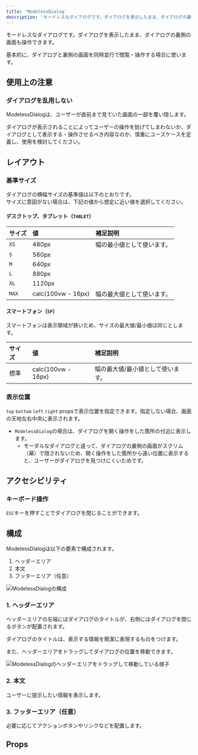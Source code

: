 ```yaml
---
title: 'ModelessDialog'
description: 'モードレスなダイアログです。ダイアログを表示したまま、ダイアログの裏側の画面も操作できます。'
---
```


モードレスなダイアログです。ダイアログを表示したまま、ダイアログの裏側の画面も操作できます。

基本的に、ダイアログと裏側の画面を同時並行で閲覧・操作する場合に使います。


<ComponentStory name="ModelessDialog" />

## 使用上の注意

### ダイアログを乱用しない

ModelessDialogは、ユーザーが直前まで見ていた画面の一部を覆い隠します。

ダイアログが表示されることによってユーザーの操作を妨げてしまわないか、ダイアログとして表示する・操作させるべき内容なのか、慎重にユースケースを定義し、使用を検討してください。

## レイアウト

### 基準サイズ

ダイアログの横幅サイズの基準値は以下のとおりです。  
サイズに意図がない場合は、下記の値から想定に近い値を選択してください。

#### デスクトップ、タブレット（`TABLET`）

| サイズ | 値 | 補足説明 |
| :--- | :--- | :--- |
| `XS` | 480px | 幅の最小値として使います。 |
| `S` | 560px |  |
| `M` | 640px |  |
| `L` | 880px |  |
| `XL` | 1120px |  |
| `MAX` | calc(100vw - 16px) | 幅の最大値として使います。 |

#### スマートフォン（`SP`）

スマートフォンは表示領域が狭いため、サイズの最大値/最小値は同じとします。

| サイズ | 値 | 補足説明 |
| :--- | :--- | :--- |
| 標準 | calc(100vw - 16px) | 幅の最大値/最小値として使います。 |


### 表示位置

`top` `bottom` `left` `right` propsで表示位置を指定できます。指定しない場合、画面の天地左右中央に表示されます。

- `ModelessDialog`の場合は、ダイアログを開く操作をした箇所の付近に表示します。
  - モーダルなダイアログと違って、ダイアログの裏側の画面がスクリム（幕）で隠されないため、開く操作をした箇所から遠い位置に表示すると、ユーザーがダイアログを見つけにくいためです。

## アクセシビリティ

### キーボード操作

`ESC`キーを押すことでダイアログを閉じることができます。

## 構成

ModelessDialogは以下の要素で構成されます。

1. ヘッダーエリア
2. 本文
3. フッターエリア（任意）

![ModelessDialogの構成](./images/modeless-dialog.png)

### 1. ヘッダーエリア

ヘッダーエリアの左端にはダイアログのタイトルが、右側にはダイアログを閉じるボタンが配置されます。

ダイアログのタイトルは、表示する情報を簡潔に表現するものをつけます。

また、ヘッダーエリアをドラッグしてダイアログの位置を移動できます。

![ModelessDialogのヘッダーエリアをドラッグして移動している様子](./images/modeless-dialog-header-move.png)

### 2. 本文

ユーザーに提示したい情報を表示します。

### 3. フッターエリア（任意）

必要に応じてアクションボタンやリンクなどを配置します。

## Props

<ComponentPropsTable name="ModelessDialog" />
